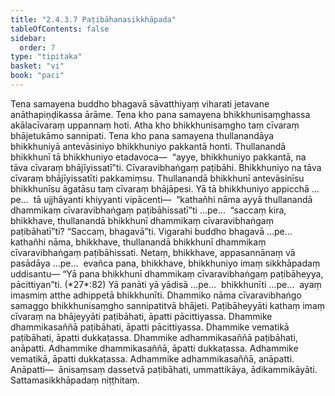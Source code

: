 ```yaml
---
title: "2.4.3.7 Paṭibāhanasikkhāpada"
tableOfContents: false
sidebar:
  order: 7
type: "tipitaka"
basket: "vi"
book: "paci"
---
```



<DynamicBreadcrumb />

<Division number="911" book="paci" e="ch" v="2" p="373">

<Paragraph number="2842" book="paci">
Tena samayena buddho bhagavā sāvatthiyaṃ viharati jetavane anāthapiṇḍikassa ārāme. Tena kho pana samayena bhikkhunisaṃghassa akālacīvaraṃ uppannaṃ hoti. Atha kho bhikkhunisaṃgho taṃ cīvaraṃ bhājetukāmo sannipati. Tena kho pana samayena thullanandāya bhikkhuniyā antevāsiniyo bhikkhuniyo pakkantā honti. Thullanandā bhikkhunī tā bhikkhuniyo etadavoca—  “ayye, bhikkhuniyo pakkantā, na tāva cīvaraṃ bhājīyissatī”ti. Cīvaravibhaṅgaṃ paṭibāhi. Bhikkhuniyo na tāva cīvaraṃ bhājīyissatīti pakkamiṃsu. Thullanandā bhikkhunī antevāsinīsu bhikkhunīsu āgatāsu taṃ cīvaraṃ bhājāpesi.
</Paragraph>

<Paragraph number="2843" book="paci">
Yā tā bhikkhuniyo appicchā …pe…  tā ujjhāyanti khiyyanti vipācenti—  “kathañhi nāma ayyā thullanandā dhammikaṃ cīvaravibhaṅgaṃ paṭibāhissatī”ti …pe…  “saccaṃ kira, bhikkhave, thullanandā bhikkhunī dhammikaṃ cīvaravibhaṅgaṃ paṭibāhatī”ti? “Saccaṃ, bhagavā”ti. Vigarahi buddho bhagavā …pe…  kathañhi nāma, bhikkhave, thullanandā bhikkhunī dhammikaṃ cīvaravibhaṅgaṃ paṭibāhissati. Netaṃ, bhikkhave, appasannānaṃ vā pasādāya …pe…  evañca pana, bhikkhave, bhikkhuniyo imaṃ sikkhāpadaṃ uddisantu—
</Paragraph>

</Division>
<Division number="912" book="paci" e="ch" v="2" p="373">

<Paragraph number="2844" book="paci">
<Emphasis>“Yā pana bhikkhunī dhammikaṃ cīvaravibhaṅgaṃ</Emphasis> <Emphasis>paṭibāheyya, pācittiyan”</Emphasis>ti. (*27*:<Emphasis>82</Emphasis>)
</Paragraph>

</Division>
<Division number="913" book="paci" e="ch" v="2" p="373">

<Paragraph number="2845" book="paci">
<Emphasis>Yā panā</Emphasis>ti yā yādisā …pe…  <Emphasis>bhikkhunī</Emphasis>ti …pe…  ayaṃ imasmiṃ atthe adhippetā bhikkhunīti.
</Paragraph>

<Paragraph number="2846" book="paci">
<Emphasis>Dhammiko</Emphasis> nāma cīvaravibhaṅgo samaggo bhikkhunisaṃgho sannipatitvā bhājeti.
</Paragraph>

<Paragraph number="2847" book="paci">
<Emphasis>Paṭibāheyyā</Emphasis>ti kathaṃ imaṃ cīvaraṃ na bhājeyyāti paṭibāhati, āpatti pācittiyassa.
</Paragraph>

</Division>
<Division number="914" book="paci" e="ch" v="2" p="374">

<Paragraph number="2848" book="paci">
Dhammike dhammikasaññā paṭibāhati, āpatti pācittiyassa. Dhammike vematikā paṭibāhati, āpatti dukkaṭassa. Dhammike adhammikasaññā paṭibāhati, anāpatti. Adhammike dhammikasaññā, āpatti dukkaṭassa. Adhammike vematikā, āpatti dukkaṭassa. Adhammike adhammikasaññā, anāpatti.
</Paragraph>

</Division>
<Division number="915" book="paci" e="ch" v="2" p="374">

<Paragraph number="2849" book="paci">
Anāpatti—  ānisaṃsaṃ dassetvā paṭibāhati, ummattikāya, ādikammikāyāti.

</Paragraph>
</Division>

<Paragraph number="2850" type="center" book="paci">
Sattamasikkhāpadaṃ niṭṭhitaṃ.
</Paragraph>